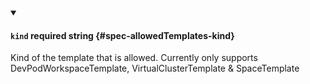 
<details className="config-field" data-expandable="false" open>
<summary>

#### `kind` <span className="config-field-required" data-required="false">required</span> <span className="config-field-type">string</span> <span className="config-field-default"></span> <span className="config-field-enum"></span> {#spec-allowedTemplates-kind}

Kind of the template that is allowed. Currently only supports DevPodWorkspaceTemplate, VirtualClusterTemplate & SpaceTemplate

</summary>



</details>
